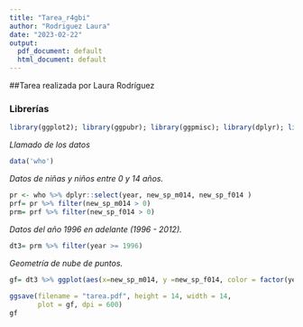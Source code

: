 ---
title: "Tarea_r4gbi"
author: "Rodriguez Laura"
date: "2023-02-22"
output:
  pdf_document: default
  html_document: default
---
##Tarea realizada por Laura Rodríguez

### Librerías

```{r librerias}
library(ggplot2); library(ggpubr); library(ggpmisc); library(dplyr); library(tidyr)
```

*Llamado de los datos*

```{r datos}
data('who')
```

*Datos de niñas y niños entre 0 y 14 años.*

```{r 0a14}
pr <- who %>% dplyr::select(year, new_sp_m014, new_sp_f014 )
prf= pr %>% filter(new_sp_m014 > 0)
prm= prf %>% filter(new_sp_f014 > 0)
```

*Datos del año 1996 en adelante (1996 - 2012).*

```{r 1996}
dt3= prm %>% filter(year >= 1996)
```

*Geometría de nube de puntos.*

```{r TODO}
gf= dt3 %>% ggplot(aes(x=new_sp_m014, y =new_sp_f014, color = factor(year)))+ geom_point(size = 0.2) + facet_wrap(year ~. ,scales = "free") + geom_smooth(method = "lm", formula = y ~ x) + xlim(0,900) + ylim(0,1000) + labs(y= "Casos positivos de TB en niños de 0 a 14 años", x= "Casos positivos de TB en niños de 0 a 14 años") + stat_poly_eq(aes(label =  paste(..eq.label.., ..adj.rr.label.., sep = "~~~~")),
                                                                                                                                                                                                                                                                                                                                                     formula = y~x, parse = TRUE, label.x.npc= 0. , label.y.npc= 1000)
ggsave(filename = "tarea.pdf", height = 14, width = 14, 
       plot = gf, dpi = 600)
gf
```


